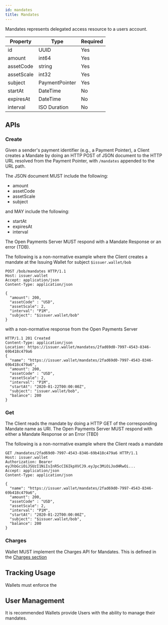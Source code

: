 ```yaml
---
id: mandates
title: Mandates
---
```


<!--
Note to self: check this out https://stripe.com/docs/api/mandates/object
* Nice properties to have: 
    * Acceptance
    * status
    * Multiuse? Not sure if this is needed but could be nice
-->

Mandates represents delegated access resource to a users account.

| Property    | Type           | Required |
|-------------|----------------|----------|
| id          | UUID           | Yes      |
| amount      | int64          | Yes      |
| assetCode   | string         | Yes      |
| assetScale  | int32          | Yes      |
| subject     | PaymentPointer | Yes      |
| startAt     | DateTime       | No       |
| expiresAt   | DateTime       | No       |
| interval    | ISO Duration   | No       |

## APIs

### Create
Given a sender's payment identifier (e.g., a Payment Pointer), a Client creates a Mandate by doing an HTTP POST of JSON document to the 
HTTP URL resolved from the Payment Pointer, with `/mandates` appended to the URL path.

The JSON document MUST include the following:
* amount
* assetCode
* assetScale
* subject

and MAY include the following:
* startAt
* expiresAt
* interval

The Open Payments Server MUST respond with a Mandate Response or an error (TDB).

The following is a non-normative example where the Client creates a mandate at the Issuing Wallet
for subject `$issuer.wallet/bob`

```http
POST /bob/mandates HTTP/1.1
Host: issuer.wallet
Accept: application/json
Content-Type: application/json

{
  "amount": 200,
  "assetCode" : "USD",
  "assetScale": 2,
  "interval": "P1M",
  "subject": "$issuer.wallet/bob"
}
```

with a non-normative response from the Open Payments Server

```http
HTTP/1.1 201 Created
Content-Type: application/json
Location: https://issuer.wallet/mandates/2fad69d0-7997-4543-8346-69b418c479a6
{
  "name": "https://issuer.wallet/mandates/2fad69d0-7997-4543-8346-69b418c479a6",
  "amount": 200,
  "assetCode" : "USD",
  "assetScale": 2,
  "interval": "P1M",
  "startAt": "2020-01-22T00:00:00Z",
  "subject": "issuer.wallet/bob",
  "balance": 200
}
```

### Get

The Client reads the mandate by doing a HTTP GET of the corresponding Mandate name as URI. The Open Payments Server
MUST respond with either a Mandate Response or an Error (TBD)

The following is a non-normative example where the Client reads a mandate

```http
GET /mandates/2fad69d0-7997-4543-8346-69b418c479a6 HTTP/1.1
Host: issuer.wallet
Authorization: Bearer eyJhbGciOiJSUzI1NiIsInR5cCI6IkpXVCJ9.eyJpc3MiOiJodHRwOi...
Accept: application/json
Content-Type: application/json

{
  "name": "https://issuer.wallet/mandates/2fad69d0-7997-4543-8346-69b418c479a6",
  "amount": 200,
  "assetCode" : "USD",
  "assetScale": 2,
  "interval": "P1M",
  "startAt": "2020-01-22T00:00:00Z",
  "subject": "$issuer.wallet/bob",
  "balance": 200
}
```

### Charges

Wallet MUST implement the Charges API for Mandates. This is defined in the [Charges section](charges)

## Tracking Usage

Wallets must enforce the 

## User Management

It is recommended Wallets provide Users with the ability to manage their mandates.
